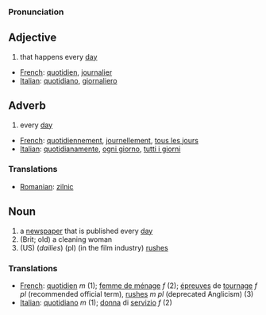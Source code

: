 === Pronunciation ===
[[]]

== Adjective ==

# that happens every [[day]]

*[[French]]: [[quotidien]], [[journalier]]
*[[Italian]]: [[quotidiano]], [[giornaliero]]

== Adverb ==

# every [[day]]

*[[French]]: [[quotidiennement]], [[journellement]], [[tous les jours]]
*[[Italian]]: [[quotidianamente]], [[ogni giorno]], [[tutti i giorni]]

=== Translations ===

*[[Romanian]]: [[zilnic]]

== Noun ==

# a [[newspaper]] that is published every [[day]]
# (Brit; old) a cleaning woman
# (US) (''dailies'') (pl) (in the film industry) [[rushes]]

===Translations===
*[[French]]: [[quotidien]] ''m'' (1); [[femme de ménage]] ''f'' (2); [[épreuves]] de [[tournage]] ''f pl'' (recommended official term), [[rushes]] ''m pl'' (deprecated Anglicism) (3)
*[[Italian]]: [[quotidiano]] ''m'' (1); [[donna]] di [[servizio]] ''f'' (2)